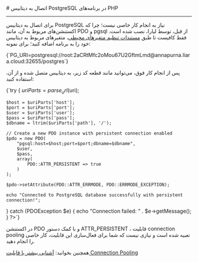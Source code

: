 
<Layout>
# اتصال به دیتابیس PostgreSQL در برنامه‌های PHP
<hr className="mb-2" />

برای اتصال به دیتابیس PostgreSQL نیاز به انجام کار خاصی نیست؛ چرا که اکستنشن‌های مربوط به آن، مانند <Important>PDO</Important> و <Important>pgsql</Important> از قبل، توسط لیارا، نصب شده است. فقط کافیست تا طبق <a href="../../../details/envs" className="blue-link">مستندات تنظیم متغیرهای محیطی</a>، متغیرهای مربوط به دیتابیس خود را به برنامه اضافه کنید؛ برای نمونه:
<div className="h-2" />
    <div dir='ltr'>
    <Highlight className="bash">
        {`PG_URI=postgresql://root:2aCRtMfc2oMou67U2GftmLmd@annapurna.liara.cloud:32655/postgres`}
    </Highlight>
    </div>
<div className="h-2" />

پس از انجام کار فوق، می‌توانید مانند قطعه کد زیر، به دیتابیس متصل شده و از آن، استفاده کنید:
<div className="h-2" />
    <div dir='ltr'>
    <Highlight className="php">
        {`<?php
$uri = getenv("PG_URI");

try {
    $uriParts = parse_url($uri);

    $host = $uriParts['host'];
    $port = $uriParts['port'];
    $user = $uriParts['user'];
    $pass = $uriParts['pass'];
    $dbname = ltrim($uriParts['path'], '/');

    // Create a new PDO instance with persistent connection enabled
    $pdo = new PDO(
        "pgsql:host=$host;port=$port;dbname=$dbname",
        $user,
        $pass,
        array(
            PDO::ATTR_PERSISTENT => true
        )
    );

    $pdo->setAttribute(PDO::ATTR_ERRMODE, PDO::ERRMODE_EXCEPTION);

    echo "Connected to PostgreSQL database successfully with persistent connection!";
} catch (PDOException $e) {
    echo "Connection failed: " . $e->getMessage();
}
?>`}
    </Highlight>
    </div>
<div className="h-2" />
<Alert variant="info">
<p>
در اکستنشن <Important>PDO</Important> و با کمک دستور <Important>ATTR_PERSISTENT</Important> ، قابلیت connection pooling تعبیه شده است و نیازی نیست که شما برای فعال‌سازی این قابلیت، کار خاصی را انجام دهید.
</p>
</Alert>

<Alert variant='success'>همچنین بخوانید: <a className="blue-link" href="../../../../dbaas/details/connection-pool">آشنایی بیشتر با قابلیت Connection Pooling</a></Alert>

</Layout>